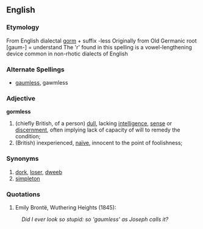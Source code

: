 ==English==
===Etymology===
From English dialectal [[gorm]] + suffix -less
Originally from Old Germanic root [gaum-] = understand
The 'r' found in this spelling is a vowel-lengthening 
device common in non-rhotic dialects of English

===Alternate Spellings===
*[[gaumless]], gawmless

===Adjective===
'''gormless'''

#(chiefly British, of a person) [[dull]], lacking [[intelligence]], [[sense]] or [[discernment]], often implying lack of capacity of will to remedy the condition;
#(British) inexperienced, [[naïve]], innocent to the point of foolishness;
===Synonyms===

#[[dork]], [[loser]], [[dweeb]]
#[[simpleton]]

===Quotations===
# Emily Brontë, Wuthering Heights (1845):
:''Did I ever look so stupid: so 'gaumless' as Joseph calls it?''